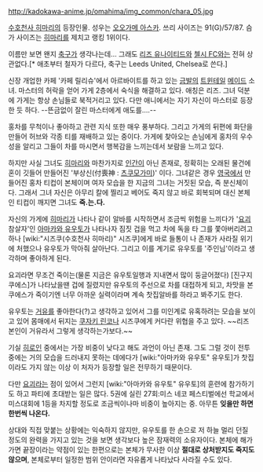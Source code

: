 http://kadokawa-anime.jp/omahima/img_common/chara_05.jpg

{{{+1 Lizlet L. Chelsie / リズリット・L・チェルシー}}}

[[수호천사 히마리]]의 등장인물. 성우는 [[오오가메 아스카]].
쓰리 사이즈는 91(G)/57/87. 슴가 사이즈는 [[히마리]]를 제치고 랭킹 1위이다.

이름만 보면 왠지 [[축구]]가 생각나는데… 그래도 [[리즈 유나이티드]]와 [[첼시 FC]]와는 전혀 상관없다.[* 애초부터 철자가 다르다, 축구는 Leeds United, Chelsea로 쓴다.] 

신장 개업한 카페 '카페 릴리슈'에서 아르바이트를 하고 있는 [[금발]]의 [[트윈테일]] [[메이드]] 소녀. 마스터의 허락을 얻어 가게 2층에서 숙식을 해결하고 있다. 애칭은 리즈. 그녀 덕분에 가게는 항상 손님들로 북적거리고 있다. 다만 애니에서는 자기 자신이 마스터로 등장한 듯 하다. --뜬금없이 잘린 마스터에게 애도를….--

홍차를 무척이나 좋아하고 관련 지식 또한 매우 풍부하다. 그리고 가게의 뒤편에 화단을 만들어 허브와 각종 티를 재배하고 있는 중이다. 가게에 찾아오는 손님에게 홍차의 우수성을 알리고 그들이 차를 마시면서 행복감을 느끼는데서 보람을 느끼고 있다.

하지만 사실 그녀도 [[히마리]]와 마찬가지로 [[인간]]이 아닌 존재로, 정확히는 오래된 물건에 혼이 깃들어 만들어진 '부상신(付喪神 : [[츠쿠모가미]])' 이다. 그녀같은 경우 [[영국]]에서 만들어진 홍차 티컵이 본체이며 여자 모습을 한 지금의 그녀는 거짓된 모습, 즉 분신체이다. 그래서 그녀 자신은 아무리 칼에 찔리고 베어도 죽지 않고 바로 회복되며 대신 본체인 티컵이 깨지면 그녀도 '''죽.는.다.'''

자신의 가게에 [[히마리]]가 나타나 같이 알바를 시작하면서 조금씩 위험을 느끼다가 '[[요괴]] 참살자'인 [[아마카와 유우토]]가 나타나자 짐짓 겁을 먹고 차에 독을 타 그를 쫓아버리려고 하나 [wiki:"시즈쿠(수호천사 히마리)" 시즈쿠]에게 바로 들통이 나 존재가 사라질 위기에 처했으나 유우토가 막아줘 살아난다. 그리고 이를 계기로 유우토를 '주인님'이라고 생각하며 좋아하게 된다.

요괴라면 무조건 죽이는(물론 지금은 유우토일행과 지내면서 많이 둥글어졌다) [진구지 쿠에스]가 나타났을땐 겁에 질렸지만 유우토의 주선으로 차를 대접하게 되고, 차맛을 본 쿠에스가 죽이기엔 너무 아까운 실력이라며 계속 찻집알바를 하라고 봐주기도 한다.

유우토는 [[거유]]를 좋아한다(?)고 생각하고 있어서 그를 미인계로 유혹하려는 모습을 보이고 있어 몸매에서 뒤지는 [[쿠자키 린코]]나 시즈쿠에게 커다란 위협을 주고 있다. ~~리즈 본인이 거유라서 그렇게 생각하는가보다.~~

기실 [[히로인]] 중에서는 가장 비중이 낮다고 해도 과언이 아닌 존재. 그도 그럴 것이 전투 중에는 거의 모습을 드러내지 못하는 데에다가 [wiki:"아마카와 유우토" 유우토]가 찻집이라도 가지 않는 이상 이 처자가 등장할 일은 전무하기 때문이다. 

다만 [[요괴]]라는 점이 있어서 그런지 [wiki:"아마카와 유우토" 유우토]의 훈련에 참가하기도 하고 파티에 초대받는 일은 많다. 5권에 실린 27회:미스 네코 페스티벌에선 학교에서 미스대회에 1등을 차지할 정도로 조금씩이나마 비중이 높아지는 중. 아무튼 '''잊을만 하면 한번씩 나온다.'''

상대와 직접 맞붙는 상황에는 익숙하지 않지만, 유우토를 한 손으로 저 하늘 멀리 던질 정도의 완력을 가지고 있는 것을 보면 생각보다 높은 잠재력의 소유자이다. 본체에 해가 가면 끝장이라는 약점이 있는 한편으로는 본체가 무사한 이상 '''절대로 상처받지도 죽지도 않으며''', 본체로부터 일정한 범위 안이라면 자유롭게 나타났다 사라질 수도 있다. 
